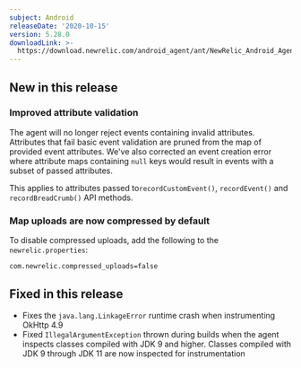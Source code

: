 ```yaml
---
subject: Android
releaseDate: '2020-10-15'
version: 5.28.0
downloadLink: >-
  https://download.newrelic.com/android_agent/ant/NewRelic_Android_Agent_5.27.1.zip
---
```


## New in this release

### Improved attribute validation

The agent will no longer reject events containing invalid attributes. Attributes that fail basic event validation are pruned from the map of provided event attributes. We've also corrected an event creation error where attribute maps containing `null` keys would result in events with a subset of passed attributes.

This applies to attributes passed to`recordCustomEvent()`, `recordEvent()` and `recordBreadCrumb()` API methods.

### Map uploads are now compressed by default

To disable compressed uploads, add the following to the `newrelic.properties`:

```
com.newrelic.compressed_uploads=false
```

## Fixed in this release

* Fixes the `java.lang.LinkageError` runtime crash when instrumenting OkHttp 4.9
* Fixed `IllegalArgumentException` thrown during builds when the agent inspects classes compiled with JDK 9 and higher. Classes compiled with JDK 9 through JDK 11 are now inspected for instrumentation
